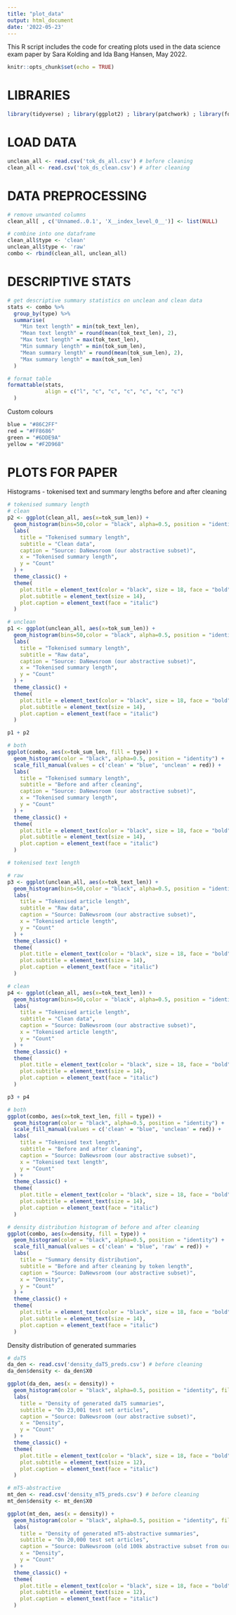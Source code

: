 ---
title: "plot_data"
output: html_document
date: '2022-05-23'
---

This R script includes the code for creating plots used in the data science exam paper by Sara Kolding and Ida Bang Hansen, May 2022.

```{r setup, include=FALSE}
knitr::opts_chunk$set(echo = TRUE)
```

# LIBRARIES
```{r}
library(tidyverse) ; library(ggplot2) ; library(patchwork) ; library(formattable)
```

# LOAD DATA
```{r}
unclean_all <- read.csv('tok_ds_all.csv') # before cleaning
clean_all <- read.csv('tok_ds_clean.csv') # after cleaning
```

# DATA PREPROCESSING
```{r}
# remove unwanted columns
clean_all[ , c('Unnamed..0.1', 'X__index_level_0__')] <- list(NULL)

# combine into one dataframe
clean_all$type <- 'clean'
unclean_all$type <- 'raw'
combo <- rbind(clean_all, unclean_all)
```

# DESCRIPTIVE STATS
```{r}
# get descriptive summary statistics on unclean and clean data
stats <- combo %>%
  group_by(type) %>%
  summarise(
    "Min text length" = min(tok_text_len),
    "Mean text length" = round(mean(tok_text_len), 2),
    "Max text length" = max(tok_text_len),
    "Min summary length" = min(tok_sum_len),
    "Mean summary length" = round(mean(tok_sum_len), 2),
    "Max summary length" = max(tok_sum_len)
  )

# format table
formattable(stats,
            align = c("l", "c", "c", "c", "c", "c", "c")
  )
```

Custom colours
```{r}
blue = "#86C2FF"
red = "#FF8686"
green = "#6DDE9A"
yellow = "#F2D968"
```

# PLOTS FOR PAPER

Histograms - tokenised text and summary lengths before and after cleaning
```{r}
# tokenised summary length
# clean
p2 <- ggplot(clean_all, aes(x=tok_sum_len)) +
  geom_histogram(bins=50,color = "black", alpha=0.5, position = "identity", fill = "blue") +
  labs(
    title = "Tokenised summary length",
    subtitle = "Clean data",
    caption = "Source: DaNewsroom (our abstractive subset)",
    x = "Tokenised summary length",
    y = "Count"
  ) +
  theme_classic() +
  theme(
    plot.title = element_text(color = "black", size = 18, face = "bold"),
    plot.subtitle = element_text(size = 14),
    plot.caption = element_text(face = "italic")
  )

# unclean
p1 <- ggplot(unclean_all, aes(x=tok_sum_len)) +
  geom_histogram(bins=50,color = "black", alpha=0.5, position = "identity", fill = red) +
  labs(
    title = "Tokenised summary length",
    subtitle = "Raw data",
    caption = "Source: DaNewsroom (our abstractive subset)",
    x = "Tokenised summary length",
    y = "Count"
  ) +
  theme_classic() +
  theme(
    plot.title = element_text(color = "black", size = 18, face = "bold"),
    plot.subtitle = element_text(size = 14),
    plot.caption = element_text(face = "italic")
  )

p1 + p2

# both
ggplot(combo, aes(x=tok_sum_len, fill = type)) +
  geom_histogram(color = "black", alpha=0.5, position = "identity") +
  scale_fill_manual(values = c('clean' = "blue", 'unclean' = red)) +
  labs(
    title = "Tokenised summary length",
    subtitle = "Before and after cleaning",
    caption = "Source: DaNewsroom (our abstractive subset)",
    x = "Tokenised summary length",
    y = "Count"
  ) +
  theme_classic() +
  theme(
    plot.title = element_text(color = "black", size = 18, face = "bold"),
    plot.subtitle = element_text(size = 14),
    plot.caption = element_text(face = "italic")
  )

# tokenised text length

# raw
p3 <- ggplot(unclean_all, aes(x=tok_text_len)) +
  geom_histogram(bins=50,color = "black", alpha=0.5, position = "identity", fill = red) +
  labs(
    title = "Tokenised article length",
    subtitle = "Raw data",
    caption = "Source: DaNewsroom (our abstractive subset)",
    x = "Tokenised article length",
    y = "Count"
  ) +
  theme_classic() +
  theme(
    plot.title = element_text(color = "black", size = 18, face = "bold"),
    plot.subtitle = element_text(size = 14),
    plot.caption = element_text(face = "italic")
  )

# clean
p4 <- ggplot(clean_all, aes(x=tok_text_len)) +
  geom_histogram(bins=50,color = "black", alpha=0.5, position = "identity", fill = "blue") +
  labs(
    title = "Tokenised article length",
    subtitle = "Clean data",
    caption = "Source: DaNewsroom (our abstractive subset)",
    x = "Tokenised article length",
    y = "Count"
  ) +
  theme_classic() +
  theme(
    plot.title = element_text(color = "black", size = 18, face = "bold"),
    plot.subtitle = element_text(size = 14),
    plot.caption = element_text(face = "italic")
  )

p3 + p4

# both
ggplot(combo, aes(x=tok_text_len, fill = type)) +
  geom_histogram(color = "black", alpha=0.5, position = "identity") +
  scale_fill_manual(values = c('clean' = "blue", 'unclean' = red)) +
  labs(
    title = "Tokenised text length",
    subtitle = "Before and after cleaning",
    caption = "Source: DaNewsroom (our abstractive subset)",
    x = "Tokenised text length",
    y = "Count"
  ) +
  theme_classic() +
  theme(
    plot.title = element_text(color = "black", size = 18, face = "bold"),
    plot.subtitle = element_text(size = 14),
    plot.caption = element_text(face = "italic")
  )

# density distribution histogram of before and after cleaning
ggplot(combo, aes(x=density, fill = type)) +
  geom_histogram(color = "black", alpha=0.5, position = "identity") +
  scale_fill_manual(values = c('clean' = "blue", 'raw' = red)) +
  labs(
    title = "Summary density distribution",
    subtitle = "Before and after cleaning by token length",
    caption = "Source: DaNewsroom (our abstractive subset)",
    x = "Density",
    y = "Count"
  ) +
  theme_classic() +
  theme(
    plot.title = element_text(color = "black", size = 18, face = "bold"),
    plot.subtitle = element_text(size = 14),
    plot.caption = element_text(face = "italic")
  )
```

Density distribution of generated summaries
```{r}
# daT5
da_den <- read.csv('density_daT5_preds.csv') # before cleaning
da_den$density <- da_den$X0

ggplot(da_den, aes(x = density)) +
  geom_histogram(color = "black", alpha=0.5, position = "identity", fill = green) +
  labs(
    title = "Density of generated daT5 summaries",
    subtitle = "On 23,001 test set articles",
    caption = "Source: DaNewsroom (our abstractive subset)",
    x = "Density",
    y = "Count"
  ) +
  theme_classic() +
  theme(
    plot.title = element_text(color = "black", size = 18, face = "bold"),
    plot.subtitle = element_text(size = 12),
    plot.caption = element_text(face = "italic")
  )

# mT5-abstractive
mt_den <- read.csv('density_mT5_preds.csv') # before cleaning
mt_den$density <- mt_den$X0

ggplot(mt_den, aes(x = density)) +
  geom_histogram(color = "black", alpha=0.5, position = "identity", fill = yellow) +
  labs(
    title = "Density of generated mT5-abstractive summaries",
    subtitle = "On 20,000 test set articles",
    caption = "Source: DaNewsroom (old 100k abstractive subset from our previous work)",
    x = "Density",
    y = "Count"
  ) +
  theme_classic() +
  theme(
    plot.title = element_text(color = "black", size = 18, face = "bold"),
    plot.subtitle = element_text(size = 12),
    plot.caption = element_text(face = "italic")
  )
```
